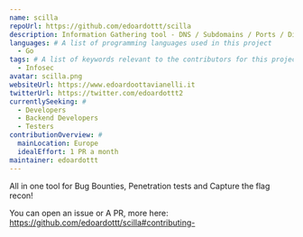 ```yaml
---
name: scilla
repoUrl: https://github.com/edoardottt/scilla
description: Information Gathering tool - DNS / Subdomains / Ports / Directories enumeration
languages: # A list of programming languages used in this project
  - Go
tags: # A list of keywords relevant to the contributors for this project
  - Infosec
avatar: scilla.png
websiteUrl: https://www.edoardoottavianelli.it
twitterUrl: https://twitter.com/edoardottt2
currentlySeeking: #
  - Developers
  - Backend Developers
  - Testers
contributionOverview: #
  mainLocation: Europe
  idealEffort: 1 PR a month
maintainer: edoardottt
---
```


<!-- Divide your content into sections using our handy shortcodes. Each section is optional -->

<Overview>

All in one tool for Bug Bounties, Penetration tests and Capture the flag recon!

</Overview>

<Contributing>

You can open an issue or A PR, more here: https://github.com/edoardottt/scilla#contributing-

</Contributing>

